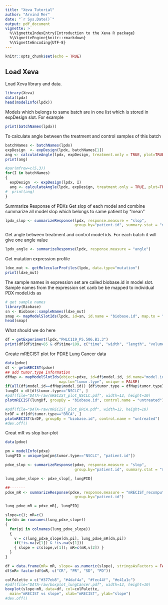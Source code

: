 ```yaml
---
title: "Xeva Tutorial"
author: "Arvind Mer"
date: "`r Sys.Date()`"
output: pdf_document
vignette: >
  %\VignetteIndexEntry{Introduction to the Xeva R package}
  %\VignetteEngine{knitr::rmarkdown}
  %\VignetteEncoding{UTF-8}
---
```


```r
knitr::opts_chunk$set(echo = TRUE)
```

## Load Xeva
Load Xeva library and data.
```r
library(Xeva)
data(lpdx)
head(modelInfo(lpdx))
```

Models which belongs to same batch are in one list which is stored in expDesign slot. For example
```r
print(batchNames(lpdx)) 
```

To calculate angle between the treatment and control samples of this batch
```r
batchNames <- batchNames(lpdx)
expDesign  <- expDesign(lpdx, batchNames[1])
ang <- calculateAngle(lpdx, expDesign, treatment.only = TRUE, plot=TRUE)
print(ang)

#par(mfrow=c(5,3))
for(I in batchNames)
{
  expDesign  <- expDesign(lpdx, I)
  ang <- calculateAngle(lpdx, expDesign, treatment.only = TRUE, plot=TRUE)
#  print(ang)
}

```

Summarize Response of PDXs
Get slop of each model and combine summarize all model slop which belongs to same patient by "mean"
```r
lpdx_slop <- summarizeResponse(lpdx, response.measure = "slop", 
                               group.by="patient.id", summary.stat = "mean")


```


Get angle between treatment and control model ids. For each batch it will give one angle value
```r
lpdx_angle <- summarizeResponse(lpdx, response.measure = "angle")

```


Get mutation expression profile 
```r
ldxe_mut <- getMolecularProfiles(lpdx, data.type="mutation")
print(ldxe_mut)
```

The sample names in expression set are called biobase.id in model slot.
Sample names from the expression set canb be be mapped to individual PDX model.ids as
```r
# get sample names
library(Biobase)
sn <- Biobase::sampleNames(ldxe_mut)
smap <- mapModelSlotIds(lpdx, id=sn, id.name = "biobase.id", map.to = "model.id")
head(smap)
```



What should we do here 
```r
df = getExperiment(lpdx,"PHLC119_P5.506.B1.3")
print(df[df$time>85 & df$time<109, c("time", "width", "length", "volume", "comment", "dose")])
```



\pagebreak

Create mRECIST plot for PDXE Lung Cancer data
```r
data(pdxe)
df <- getmRECIST(pdxe)
## add tumor.type information
dfMap <- mapModelSlotIds(object=pdxe, id=df$model.id, id.name="model.id",
                        map.to="tumor.type", unique = FALSE)
if(all(df$model.id==dfMap$model.id)) {df$tumor.type = dfMap$tumor.type}
lungDf = df[df$tumor.type=="NSCLC", ]
#pdf(file="DATA-raw/mRECIST_plot_NSCLC.pdf", width=12, height=10)
plotmRECIST(lungDf, groupBy = "biobase.id", control.name = "untreated")

#pdf(file="DATA-raw/mRECIST_plot_BRCA.pdf", width=12, height=10)
brDF = df[df$tumor.type=="BRCA", ]
plotmRECIST(brDF, groupBy = "biobase.id", control.name = "untreated")
#dev.off()
```







Creat mR vs slop bar-plot
```r
data(pdxe)

pm = modelInfo(pdxe)
lungPID = unique(pm[pm$tumor.type=="NSCLC", "patient.id"])

pdxe_slop <- summarizeResponse(pdxe, response.measure = "slop", 
                               group.by="patient.id", summary.stat = "mean")

lung_pdxe_slope <- pdxe_slop[, lungPID]

##-------
pdxe_mR <- summarizeResponse(pdxe, response.measure = "mRECIST_recomputed", 
                               group.by="patient.id")

lung_pdxe_mR = pdxe_mR[, lungPID]

slope=c(); mR=c()
for(dn in rownames(lung_pdxe_slope))
{
  for(pi in colnames(lung_pdxe_slope))
  {
    v = c(lung_pdxe_slope[dn,pi], lung_pdxe_mR[dn,pi])
    if(!is.na(v[1]) & !is.na(v[1]))
    { slope = c(slope,v[1]); mR=c(mR,v[2]) }
  }
}

df = data.frame(mR= mR, slope= as.numeric(slope), stringsAsFactors = FALSE)
df$mR= factor(df$mR, c("CR", "PR", "SD", "PD"))

colPalette = c("#377eb8", "#4daf4a", "#fec44f", "#e41a1c")
#pdf(file="DATA-raw/boxplot_lungCancer.pdf", width=12, height=10)
boxplot(slope~mR, data=df, col=colPalette,
  main="mRECIST vs slope", xlab="mRECIST", ylab="slope")
#dev.off()
```


<!-- \pagebreak -->
<!-- This is an R Markdown document. Markdown is a simple formatting syntax for authoring HTML, PDF, and MS Word documents. For more details on using R Markdown see <http://rmarkdown.rstudio.com>. -->

<!-- When you click the **Knit** button a document will be generated that includes both content as well as the output of any embedded R code chunks within the document. You can embed an R code chunk like this: -->

<!-- ```{r cars} -->
<!-- summary(cars) -->
<!-- ``` -->

<!-- ```{r cars2} -->
<!-- summary(cars) -->
<!-- ``` -->
<!-- ## Including Plots -->

<!-- You can also embed plots, for example: -->

<!-- ```{r pressureX, , include=TRUE, echo=FALSE} -->
<!-- plot(pressure) -->
<!-- ``` -->

<!-- Note that the `echo = FALSE` parameter was added to the code chunk to prevent printing of the R code that generated the plot. -->
